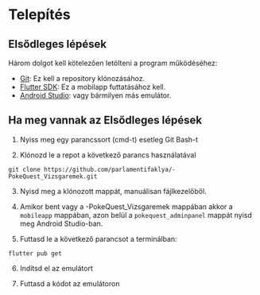 # Telepítés

## Elsődleges lépések

Három dolgot kell kötelezően letölteni a program működéséhez:

- [Git](https://git-scm.com/downloads): Ez kell a repository klónozásához.
- [Flutter SDK](https://docs.flutter.dev/get-started/install/windows/mobile): Ez a mobilapp futtatásához kell.
- [Android Studio](https://developer.android.com/studio/install#windows): vagy bármilyen más emulátor.

## Ha meg vannak az Elsődleges lépések

1. Nyiss meg egy parancssort (cmd-t) esetleg Git Bash-t

2. Klónozd le a repot a következő parancs használatával
```
git clone https://github.com/parlamentifaklya/-PokeQuest_Vizsgaremek.git
```
3. Nyisd meg a klónozott mappát, manuálisan fájlkezelőből.

4. Amikor bent vagy a -PokeQuest_Vizsgaremek mappában akkor a `mobileapp` mappában, azon belül a `pokequest_adminpanel` mappát nyisd meg Android Studio-ban.

5. Futtasd le a következő parancsot a terminálban:

```
flutter pub get
```

6. Indítsd el az emulátort

7. Futtasd a kódot az emulátoron